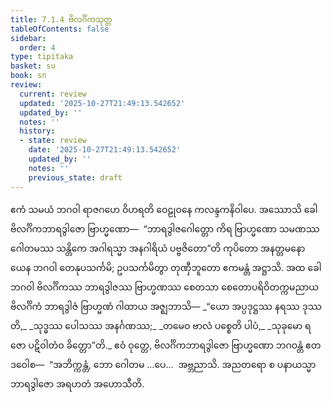```yaml
---
title: 7.1.4 ဗိလင်္ဂိကသုတ္တ
tableOfContents: false
sidebar:
  order: 4
type: tipitaka
basket: su
book: sn
review:
  current: review
  updated: '2025-10-27T21:49:13.542652'
  updated_by: ''
  notes: ''
  history:
  - state: review
    date: '2025-10-27T21:49:13.542652'
    updated_by: ''
    notes: ''
    previous_state: draft
---
```



<ReviewStatus review={frontmatter.review} showDetails={true} />

<HypothesisAnnotation frontmatter={frontmatter} />

<DynamicBreadcrumb />

<Division number="190" book="sn" e="ch" v="18" p="307">

<Paragraph number="1156" book="sn">
ဧကံ သမယံ ဘဂဝါ ရာဇဂဟေ ဝိဟရတိ ဝေဠုဝနေ ကလန္ဒကနိဝါပေ. အဿောသိ ခေါ ဗိလင်္ဂိကဘာရဒွါဇော ဗြာဟ္မဏော—  “ဘာရဒွါဇဂေါတ္တော ကိရ ဗြာဟ္မဏော သမဏဿ ဂေါတမဿ သန္တိကေ အဂါရသ္မာ အနဂါရိယံ ပဗ္ဗဇိတော”တိ ကုပိတော အနတ္တမနော ယေန ဘဂဝါ တေနုပသင်္ကမိ; ဥပသင်္ကမိတွာ တုဏှီဘူတော ဧကမန္တံ အဋ္ဌာသိ. အထ ခေါ ဘဂဝါ ဗိလင်္ဂိကဿ ဘာရဒွါဇဿ ဗြာဟ္မဏဿ စေတသာ စေတောပရိဝိတက္ကမညာယ ဗိလင်္ဂိကံ ဘာရဒွါဇံ ဗြာဟ္မဏံ ဂါထာယ အဇ္ဈဘာသိ—
</Paragraph>

<Paragraph number="1157" type="verses" book="sn">
_“ယော အပ္ပဒုဋ္ဌဿ နရဿ ဒုဿတိ,_  
_သုဒ္ဓဿ ပေါသဿ အနင်္ဂဏဿ;_  
_တမေဝ ဗာလံ ပစ္စေတိ ပါပံ,_  
_သုခုမော ရဇော ပဋိဝါတံဝ ခိတ္တော”တိ._  

</Paragraph>

<Paragraph number="1158" book="sn">
ဧဝံ ဝုတ္တေ, ဗိလင်္ဂိကဘာရဒွါဇော ဗြာဟ္မဏော ဘဂဝန္တံ ဧတဒဝေါစ—  “အဘိက္ကန္တံ, ဘော ဂေါတမ …ပေ…  အဗ္ဘညာသိ. အညတရော စ ပနာယသ္မာ ဘာရဒွါဇော အရဟတံ အဟောသီတိ.
</Paragraph>
</Division>